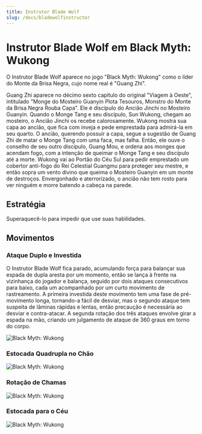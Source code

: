 ```yaml
---
title: Instrutor Blade Wolf
slug: /docs/bladewolfinstructor
---
```


# Instrutor Blade Wolf em Black Myth: Wukong

O Instrutor Blade Wolf aparece no jogo "Black Myth: Wukong" como o líder do Monte da Brisa Negra, cujo nome real é "Guang Zhi".

Guang Zhi aparece no décimo sexto capítulo do original "Viagem à Oeste", intitulado "Monge do Mosteiro Guanyin Plota Tesouros, Monstro do Monte da Brisa Negra Rouba Capa". Ele é discípulo do Ancião Jinchi no Mosteiro Guanyin. Quando o Monge Tang e seu discípulo, Sun Wukong, chegam ao mosteiro, o Ancião Jinchi os recebe calorosamente. Wukong mostra sua capa ao ancião, que fica com inveja e pede emprestada para admirá-la em seu quarto. O ancião, querendo possuir a capa, segue a sugestão de Guang Zhi de matar o Monge Tang com uma faca, mas falha. Então, ele ouve o conselho de seu outro discípulo, Guang Mou, e ordena aos monges que acendam fogo, com a intenção de queimar o Monge Tang e seu discípulo até a morte. Wukong vai ao Portão do Céu Sul para pedir emprestado um cobertor anti-fogo do Rei Celestial Guangmu para proteger seu mestre, e então sopra um vento divino que queima o Mosteiro Guanyin em um monte de destroços. Envergonhado e aterrorizado, o ancião não tem rosto para ver ninguém e morre batendo a cabeça na parede.

## Estratégia

Superaquecê-lo para impedir que use suas habilidades.

## Movimentos

### Ataque Duplo e Investida

O Instrutor Blade Wolf fica parado, acumulando força para balançar sua espada de dupla aresta por um momento, então se lança à frente na vizinhança do jogador e balança, seguido por dois ataques consecutivos para baixo, cada um acompanhado por um curto movimento de rastreamento. A primeira investida deste movimento tem uma fase de pré-movimento longa, tornando-a fácil de desviar, mas o segundo ataque tem suspeita de lâminas rápidas e lentas, então precaução é necessária ao desviar e contra-atacar. A segunda rotação dos três ataques envolve girar a espada na mão, criando um julgamento de ataque de 360 graus em torno do corpo.

<img src="/img/bosses/dlcclp.gif" alt="Black Myth: Wukong"/>

### Estocada Quadrupla no Chão

<img src="/img/bosses/gzslcd.gif" alt="Black Myth: Wukong"/>

### Rotação de Chamas

<img src="/img/bosses/gzhyxz.gif" alt="Black Myth: Wukong"/>

### Estocada para o Céu

<img src="/img/bosses/gzfttc.gif" alt="Black Myth: Wukong"/>